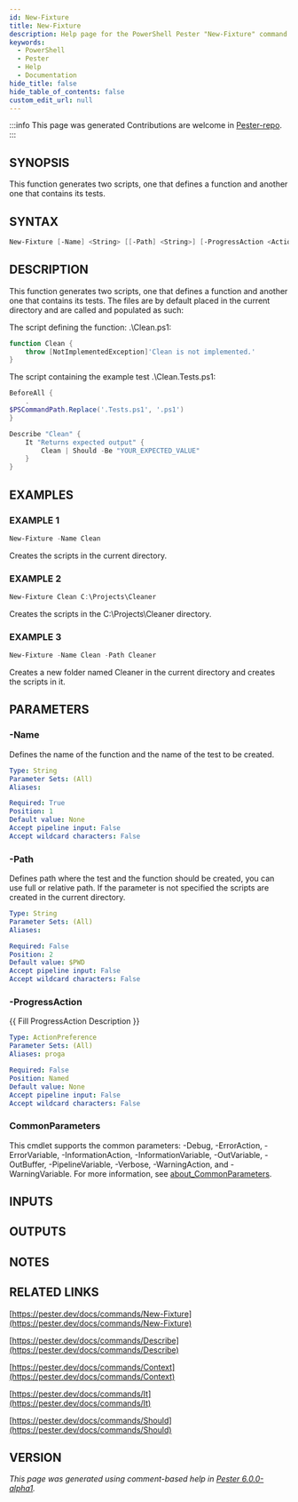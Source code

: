 ```yaml
---
id: New-Fixture
title: New-Fixture
description: Help page for the PowerShell Pester "New-Fixture" command
keywords:
  - PowerShell
  - Pester
  - Help
  - Documentation
hide_title: false
hide_table_of_contents: false
custom_edit_url: null
---
```


:::info This page was generated
Contributions are welcome in [Pester-repo](https://github.com/pester/pester).
:::

## SYNOPSIS

This function generates two scripts, one that defines a function
and another one that contains its tests.

## SYNTAX

```powershell
New-Fixture [-Name] <String> [[-Path] <String>] [-ProgressAction <ActionPreference>] [<CommonParameters>]
```

## DESCRIPTION

This function generates two scripts, one that defines a function
and another one that contains its tests.
The files are by default
placed in the current directory and are called and populated as such:

The script defining the function: .\Clean.ps1:

```powershell
function Clean {
    throw [NotImplementedException]'Clean is not implemented.'
}
```

The script containing the example test .\Clean.Tests.ps1:

```powershell
BeforeAll {
    .
$PSCommandPath.Replace('.Tests.ps1', '.ps1')
}

Describe "Clean" {
    It "Returns expected output" {
        Clean | Should -Be "YOUR_EXPECTED_VALUE"
    }
}
```

## EXAMPLES

### EXAMPLE 1

```powershell
New-Fixture -Name Clean
```

Creates the scripts in the current directory.

### EXAMPLE 2

```powershell
New-Fixture Clean C:\Projects\Cleaner
```

Creates the scripts in the C:\Projects\Cleaner directory.

### EXAMPLE 3

```powershell
New-Fixture -Name Clean -Path Cleaner
```

Creates a new folder named Cleaner in the current directory and creates the scripts in it.

## PARAMETERS

### -Name

Defines the name of the function and the name of the test to be created.

```yaml
Type: String
Parameter Sets: (All)
Aliases:

Required: True
Position: 1
Default value: None
Accept pipeline input: False
Accept wildcard characters: False
```

### -Path

Defines path where the test and the function should be created, you can use full or relative path.
If the parameter is not specified the scripts are created in the current directory.

```yaml
Type: String
Parameter Sets: (All)
Aliases:

Required: False
Position: 2
Default value: $PWD
Accept pipeline input: False
Accept wildcard characters: False
```

### -ProgressAction

\{\{ Fill ProgressAction Description \}\}

```yaml
Type: ActionPreference
Parameter Sets: (All)
Aliases: proga

Required: False
Position: Named
Default value: None
Accept pipeline input: False
Accept wildcard characters: False
```

### CommonParameters

This cmdlet supports the common parameters: -Debug, -ErrorAction, -ErrorVariable, -InformationAction, -InformationVariable, -OutVariable, -OutBuffer, -PipelineVariable, -Verbose, -WarningAction, and -WarningVariable. For more information, see [about_CommonParameters](http://go.microsoft.com/fwlink/?LinkID=113216).

## INPUTS

## OUTPUTS

## NOTES

## RELATED LINKS

[https://pester.dev/docs/commands/New-Fixture](https://pester.dev/docs/commands/New-Fixture)

[https://pester.dev/docs/commands/Describe](https://pester.dev/docs/commands/Describe)

[https://pester.dev/docs/commands/Context](https://pester.dev/docs/commands/Context)

[https://pester.dev/docs/commands/It](https://pester.dev/docs/commands/It)

[https://pester.dev/docs/commands/Should](https://pester.dev/docs/commands/Should)

## VERSION

*This page was generated using comment-based help in [Pester 6.0.0-alpha1](https://github.com/pester/pester).*
